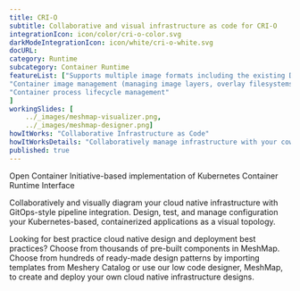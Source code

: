 ```yaml
---
title: CRI-O  
subtitle: Collaborative and visual infrastructure as code for CRI-O
integrationIcon: icon/color/cri-o-color.svg
darkModeIntegrationIcon: icon/white/cri-o-white.svg
docURL: 
category: Runtime
subcategory: Container Runtime
featureList: ["Supports multiple image formats including the existing Docker image format.",
"Container image management (managing image layers, overlay filesystems, etc).",
"Container process lifecycle management"
]
workingSlides: [
    ../_images/meshmap-visualizer.png,
    ../_images/meshmap-designer.png]
howItWorks: "Collaborative Infrastructure as Code"
howItWorksDetails: "Collaboratively manage infrastructure with your coworkers synchronously sharing the same designs."
published: true
---
```

<p>
    Open Container Initiative-based implementation of Kubernetes Container Runtime Interface
</p>
<p>
    Collaboratively and visually diagram your cloud native infrastructure with GitOps-style pipeline integration. Design, test, and manage configuration your Kubernetes-based, containerized applications as a visual topology.
</p>
<p>
    Looking for best practice cloud native design and deployment best practices? Choose from thousands of pre-built components in MeshMap. Choose from hundreds of ready-made design patterns by importing templates from Meshery Catalog or use our low code designer, MeshMap, to create and deploy your own cloud native infrastructure designs.
</p>